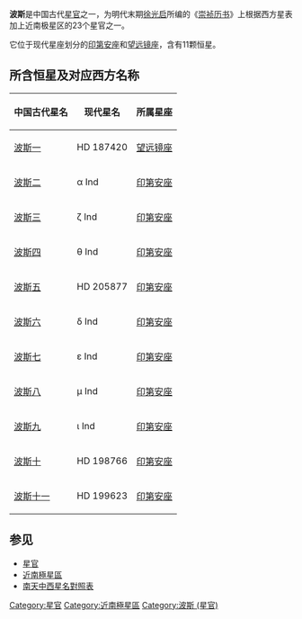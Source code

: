 '''波斯 '''是中国古代[[星官|星官]]之一，为明代末期[[徐光启|徐光启]]所编的《[[崇祯历书|崇祯历书]]》上根据西方星表加上近南极星区的23个星官之一。

它位于现代星座划分的[[印第安座|印第安座]]和[[望远镜座|望远镜座]]，含有11颗恒星。

==所含恒星及对应西方名称==

{| class="wikitable" align="center" style="text-align:center; width:60%"
|-
! 中国古代星名 !! 现代星名 !! 所属星座
|-
| [[波斯一|波斯一]] || HD 187420 || [[望远镜座|望远镜座]]
|-
| [[波斯二|波斯二]] || α Ind || [[印第安座|印第安座]]
|-
| [[波斯三|波斯三]] || ζ Ind || [[印第安座|印第安座]]
|-
| [[波斯四|波斯四]] || θ Ind || [[印第安座|印第安座]]
|-
| [[波斯五|波斯五]] || HD 205877 || [[印第安座|印第安座]]
|-
| [[波斯六|波斯六]] || δ Ind || [[印第安座|印第安座]]
|-
| [[波斯七|波斯七]] || ε Ind || [[印第安座|印第安座]]
|-
| [[波斯八|波斯八]] || μ Ind || [[印第安座|印第安座]]
|-
| [[波斯九|波斯九]] || ι Ind || [[印第安座|印第安座]]
|-
| [[波斯十|波斯十]] || HD 198766 || [[印第安座|印第安座]]
|-
| [[波斯十一|波斯十一]] || HD 199623 || [[印第安座|印第安座]]
|}

==参见==
*[[星官|星官]]
*[[近南極星區|近南極星區]]
*[[南天中西星名對照表|南天中西星名對照表]]

{{中国古代星官-南天}}

{{小作品}}

[[Category:星官|Category:星官]]
[[Category:近南極星區|Category:近南極星區]]
[[Category:波斯_(星官)|Category:波斯 (星官)]]